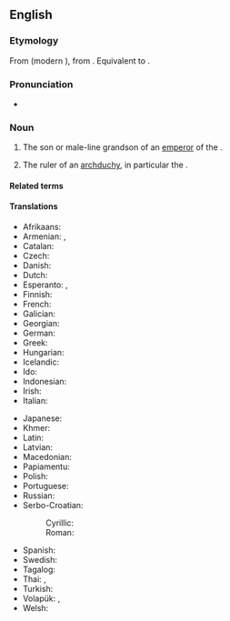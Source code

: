 ==English==
{{wikipedia}}

===Etymology===
From {{der|en|frm|archeduc}} (modern {{cog|fr|archiduc}}), from {{der|en|la|archidux}}. Equivalent to {{prefix|en|arch|duke}}.

===Pronunciation===
* {{audio|en|LL-Q1860 (eng)-Vininn126-archduke.wav|Audio (US)}}

===Noun===
{{en-noun}}

# {{lb|en|history}} The son or male-line grandson of an [[emperor]] of the {{w|Austro-Hungarian Empire}}.
#: {{ux|en|World War I traditionally started with the assassination of '''Archduke''' Francis (Franz) Ferdinand.}}
# {{lb|en|history}} The ruler of an [[archduchy]], in particular the {{w|Archduchy of Austria}}.

====Related terms====
{{rel4|en|archduchess|duke|emperor|grand duke|imperial|noble|prince|royal}}

====Translations====
{{trans-top|rank}}
* Afrikaans: {{t|af|aartsherog}}
* Armenian: {{t|hy|արքիդուքս}}, {{t+|hy|էրցհերցոգ}}
* Catalan: {{t+|ca|arxiduc|m}}
* Czech: {{t+|cs|arcivévoda|m}}
* Danish: {{t|da|ærkehertug|c}}
* Dutch: {{t+|nl|aartshertog}}
* Esperanto: {{t|eo|arkiduko}}, {{t|eo|ĉefduko}}
* Finnish: {{t+|fi|arkkiherttua}}
* French: {{t+|fr|archiduc|m}}
* Galician: {{t|gl|arquiduque|m}}
* Georgian: {{t|ka|ერისთავთ-ერისთავი}}
* German: {{t+|de|Erzherzog|m}}
* Greek: {{t+|el|αρχιδούκας|m}}
* Hungarian: {{t+|hu|főherceg}}
* Icelandic: {{t|is|erkihertogi|m}}
* Ido: {{t+|io|arkiduko}}
* Indonesian: {{t|id|adipati utama}}
* Irish: {{t|ga|ard-diúc|m}}
* Italian: {{t+|it|arciduca}}
{{trans-mid}}
* Japanese: {{t+|ja|大公|tr=[[たいこう]], taikō}}
* Khmer: {{t|km|សម្ដេចព្រះបរមរាជឱរសាធិរាជ|tr=sɑmdach preah bɑrom riech aorɑh a’tʰi’riech}}
* Latin: {{t|la|archidux|m}}
* Latvian: {{t|lv|erchercogs|m}}
* Macedonian: {{t|mk|надвојвода|m}}
* Papiamentu: {{t|pap|archiduke}}
* Polish: {{t+|pl|arcyksiążę|m}}
* Portuguese: {{t+|pt|arquiduque}}
* Russian: {{t+|ru|эрцге́рцог|m}}
* Serbo-Croatian:
*: Cyrillic: {{t|sh|на̏двојвода|m}}
*: Roman: {{t+|sh|nȁdvojvoda|m}}
* Spanish: {{t+|es|archiduque|m}}
* Swedish: {{t+|sv|ärkehertig}}
* Tagalog: {{t|tl|artsiduke}}
* Thai: {{t|th|อาร์ชดุ๊ก}}, {{t|th|อาร์ชดยุก}}
* Turkish: {{t+|tr|arşidük}}
* Volapük: {{t+|vo|daledük}} {{qualifier|male or female}}, {{t|vo|hidaledük}} {{qualifier|male}}
* Welsh: {{t|cy|arch-ddug|m}}
{{trans-bottom}}